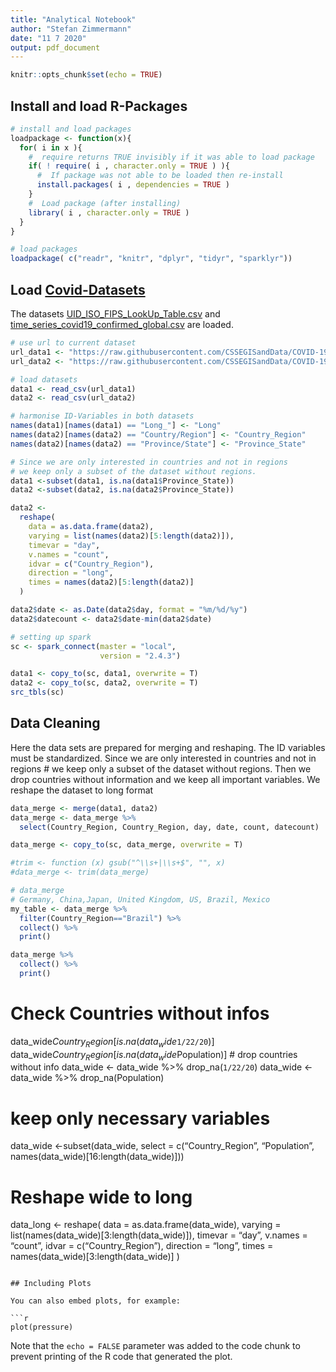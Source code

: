 ```yaml
---
title: "Analytical Notebook"
author: "Stefan Zimmermann"
date: "11 7 2020"
output: pdf_document
---
```


```r
knitr::opts_chunk$set(echo = TRUE)
```

## Install and load R-Packages
```r
# install and load packages
loadpackage <- function(x){
  for( i in x ){
    #  require returns TRUE invisibly if it was able to load package
    if( ! require( i , character.only = TRUE ) ){
      #  If package was not able to be loaded then re-install
      install.packages( i , dependencies = TRUE )
    }
    #  Load package (after installing)
    library( i , character.only = TRUE )
  }
}

# load packages
loadpackage( c("readr", "knitr", "dplyr", "tidyr", "sparklyr"))
```
## Load [Covid-Datasets](https://github.com/CSSEGISandData/COVID-19/tree/master/csse_covid_19_data)

The datasets [UID_ISO_FIPS_LookUp_Table.csv](https://raw.githubusercontent.com/CSSEGISandData/COVID-19/master/csse_covid_19_data/UID_ISO_FIPS_LookUp_Table.csv) and [time_series_covid19_confirmed_global.csv](https://raw.githubusercontent.com/CSSEGISandData/COVID-19/master/csse_covid_19_data/csse_covid_19_time_series/time_series_covid19_confirmed_global.csv) are loaded. 

```r
# use url to current dataset
url_data1 <- "https://raw.githubusercontent.com/CSSEGISandData/COVID-19/master/csse_covid_19_data/UID_ISO_FIPS_LookUp_Table.csv"
url_data2 <- "https://raw.githubusercontent.com/CSSEGISandData/COVID-19/master/csse_covid_19_data/csse_covid_19_time_series/time_series_covid19_confirmed_global.csv"

# load datasets
data1 <- read_csv(url_data1)
data2 <- read_csv(url_data2)

# harmonise ID-Variables in both datasets
names(data1)[names(data1) == "Long_"] <- "Long"
names(data2)[names(data2) == "Country/Region"] <- "Country_Region"
names(data2)[names(data2) == "Province/State"] <- "Province_State"

# Since we are only interested in countries and not in regions
# we keep only a subset of the dataset without regions. 
data1 <-subset(data1, is.na(data1$Province_State))
data2 <-subset(data2, is.na(data2$Province_State))

data2 <- 
  reshape(
    data = as.data.frame(data2),
    varying = list(names(data2)[5:length(data2)]),
    timevar = "day",
    v.names = "count",
    idvar = c("Country_Region"),
    direction = "long",
    times = names(data2)[5:length(data2)]
  )  

data2$date <- as.Date(data2$day, format = "%m/%d/%y")
data2$datecount <- data2$date-min(data2$date)

# setting up spark
sc <- spark_connect(master = "local",
                    version = "2.4.3")

data1 <- copy_to(sc, data1, overwrite = T)
data2 <- copy_to(sc, data2, overwrite = T)
src_tbls(sc)

```

## Data Cleaning

Here the data sets are prepared for merging and reshaping. The ID variables must be standardized. 
Since we are only interested in countries and not in regions # we keep only a subset of the dataset without regions. Then we drop countries without information and we keep all important variables. We reshape the dataset to long format

```r
data_merge <- merge(data1, data2)
data_merge <- data_merge %>% 
  select(Country_Region, Country_Region, day, date, count, datecount)

data_merge <- copy_to(sc, data_merge, overwrite = T)

#trim <- function (x) gsub("^\\s+|\\s+$", "", x)
#data_merge <- trim(data_merge)

# data_merge
# Germany, China,Japan, United Kingdom, US, Brazil, Mexico 
my_table <- data_merge %>%
  filter(Country_Region=="Brazil") %>% 
  collect() %>%  
  print()

data_merge %>%
  collect() %>%  
  print()

```






# Check Countries without infos
data_wide$Country_Region[is.na(data_wide$`1/22/20`)]
data_wide$Country_Region[is.na(data_wide$Population)]
# drop countries without info
data_wide <- data_wide %>% drop_na(`1/22/20`)
data_wide <- data_wide %>% drop_na(Population)

# keep only necessary variables
data_wide <-subset(data_wide, select = c("Country_Region", "Population",
                                         names(data_wide)[16:length(data_wide)]))

# Reshape wide to long
data_long <- 
  reshape(
    data = as.data.frame(data_wide),
    varying = list(names(data_wide)[3:length(data_wide)]),
    timevar = "day",
    v.names = "count",
    idvar = c("Country_Region"),
    direction = "long",
    times = names(data_wide)[3:length(data_wide)]
  )    
```

## Including Plots

You can also embed plots, for example:

```r
plot(pressure)
```

Note that the `echo = FALSE` parameter was added to the code chunk to prevent printing of the R code that generated the plot.
